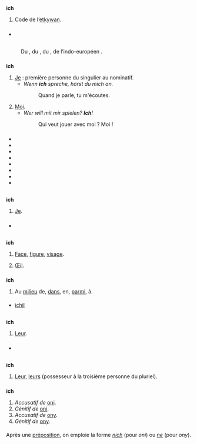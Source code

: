{{voir/ich}}

== {{langue|conv}} ==
=== {{S|symbole|conv}} ===
'''ich'''
# {{linguistique|conv}} Code {{w|ISO 639-3}} de l’[[etkywan]].

=== {{S|voir aussi}} ===
{{Autres projets
|w=ICH}}

=== {{S|références}} ===
* {{Lien 639-3|ich}}

== {{langue|de}} ==
=== {{S|étymologie}} ===
: Du {{étyl|gmh|de|ich}}, du {{étyl|goh|de|mot=ih}}, du {{étyl|proto-germanique|de}} {{recons|[[Reconstruction:proto-germanique/*ek|ek]]}}, de l’indo-européen {{recons|éǵh₂}}.

=== {{S|pronom personnel|de}} ===
'''ich''' {{pron|ɪç|de}} {{nominatif|de}}
# [[je|Je]] : première personne du singulier au nominatif.
#*''Wenn '''ich''' spreche, hörst du mich an.''
#*:Quand je parle, tu m'écoutes.
# [[moi|Moi]].
#* ''Wer will mit mir spielen? '''Ich'''!''
#*:Qui veut jouer avec moi ? Moi !

==== {{S|vocabulaire}} ====
{{pronoms personnels/de}}

=== {{S|prononciation}} ===
* {{pron|ɪç|de}}
* {{écouter|lang=de|Autriche|ɪç|audio=De-at-ich.ogg}}
* {{écouter|lang=de|Allemagne|ɪç|audio=De-ich.ogg}}
* {{écouter|lang=de|Allemagne (Berlin)|ɪç|audio=LL-Q188 (deu)-Lucas Werkmeister-ich.wav}}
* {{écouter|lang=de|Suisse (Genève)|ɪç|audio=LL-Q188 (deu)-Nattes à chat-ich.wav}}
* {{écouter|lang=de||ɪç|audio=LL-Q188 (deu)-teste (Pamputt)-ich.wav}}
* {{écouter|lang=de|Allemagne (Berlin)|ɪç|audio=LL-Q188 (deu)-Sebastian Wallroth-ich.wav}}
* {{écouter|lang=de|||audio=LL-Q188 (deu)-Student16 de-ich.wav}}

== {{langue|lim}} ==
=== {{S|étymologie}} ===
: {{ébauche-étym|lim}}

=== {{S|pronom personnel|lim}} ===
'''ich''' {{pron||lim}}
# [[je|Je]].

=== {{S|références}} ===
* {{ouvrage|auteur=Mathilde Jansen, Nicoline van der Sijs, Fieke van der Gucht, Johan De Caluwe|titre=Atlas van de Nederlandse Taal|éditeur=Lannoo|date=2017|passage=133}}

== {{langue|yua}} ==
=== {{S|étymologie}} ===
: {{ébauche-étym|yua}}

=== {{S|nom|yua}} ===
'''ich''' {{pron||yua}}
# [[face|Face]], [[figure]], [[visage]].
# {{anatomie|yua}} [[œil|Œil]].

=== {{S|préposition|yua}} ===
'''ich''' {{pron||yua}}
# Au [[milieu]] de, [[dans]], en, [[parmi]], à.

==== {{S|synonymes}} ====
* [[ichil]]

== {{langue|pl}} ==
=== {{S|étymologie}} ===
: {{ébauche-étym|pl}}

=== {{S|adjectif possessif|pl}} ===
'''ich''' {{pron|ix|pl}}
# [[leur|Leur]].

=== {{S|prononciation}} ===
* {{écouter|lang=pl||audio=Pl-ich.ogg}}

== {{langue|sk}} ==
=== {{S|adjectif possessif|sk}} ===
'''ich''' {{pron|ɪx|sk}} {{invar}}
# [[leur|Leur]], [[leurs]] (possesseur à la troisième personne du pluriel).

=== {{S|pronom personnel|sk|flexion}} ===
'''ich''' {{pron|ɪx|sk}}
# ''Accusatif de'' [[oni#sk|oni]].
# ''Génitif de'' [[oni#sk|oni]].
# ''Accusatif de'' [[ony#sk|ony]].
# ''Génitif de'' [[ony#sk|ony]].

==== {{S|notes}} ====
Après une [[préposition]], on emploie la forme ''[[nich#sk|nich]]'' (pour ''oni'') ou ''[[ne#sk|ne]]'' (pour ''ony'').

